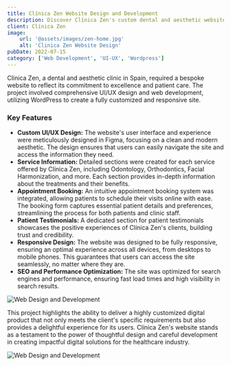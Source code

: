 ```yaml
---
title: Clínica Zen Website Design and Development
description: Discover Clínica Zen's custom dental and aesthetic website, designed for optimal user experience and developed in WordPress. Features include appointment booking, service details, and patient testimonials.
client: Clínica Zen
image:
    url: '@assets/images/zen-home.jpg'
    alt: 'Clinica Zen Website Design'
pubDate: 2022-07-15
category: ['Web Development', 'UI-UX', 'Wordpress']
---
```


Clínica Zen, a dental and aesthetic clinic in Spain, required a bespoke website to reflect its commitment to excellence and patient care. The project involved comprehensive UI/UX design and web development, utilizing WordPress to create a fully customized and responsive site.

### Key Features

-   **Custom UI/UX Design:** The website's user interface and experience were meticulously designed in Figma, focusing on a clean and modern aesthetic. The design ensures that users can easily navigate the site and access the information they need.
-   **Service Information:** Detailed sections were created for each service offered by Clínica Zen, including Odontology, Orthodontics, Facial Harmonization, and more. Each section provides in-depth information about the treatments and their benefits.
-   **Appointment Booking:** An intuitive appointment booking system was integrated, allowing patients to schedule their visits online with ease. The booking form captures essential patient details and preferences, streamlining the process for both patients and clinic staff.
-   **Patient Testimonials:** A dedicated section for patient testimonials showcases the positive experiences of Clínica Zen's clients, building trust and credibility.
-   **Responsive Design:** The website was designed to be fully responsive, ensuring an optimal experience across all devices, from desktops to mobile phones. This guarantees that users can access the site seamlessly, no matter where they are.
-   **SEO and Performance Optimization:** The site was optimized for search engines and performance, ensuring fast load times and high visibility in search results.

![Web Design and Development](@assets/images/zen-internas.jpg)

This project highlights the ability to deliver a highly customized digital product that not only meets the client's specific requirements but also provides a delightful experience for its users. Clínica Zen's website stands as a testament to the power of thoughtful design and careful development in creating impactful digital solutions for the healthcare industry.

![Web Design and Development](@assets/images/clinica-zen-internas.jpg)
